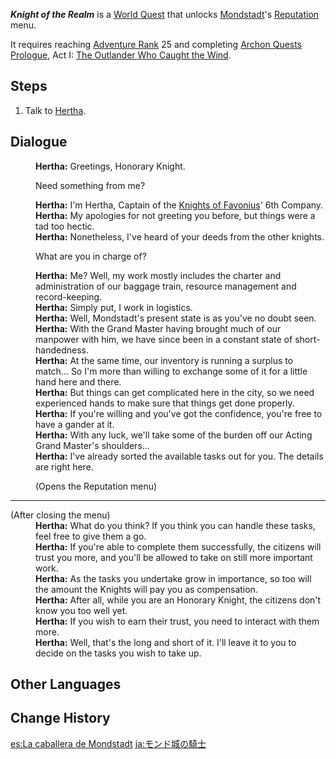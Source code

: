 {{Quest Infobox
|id            = 70650
|type          = World
|region        = Mondstadt
|area          = Starfell Valley
|subarea       = City of Mondstadt
|summary       = [[Hertha]] asks the Traveler to help with tasks within Mondstadt. Mondstadt's reputation system is unlocked.
|requirement   = Complete [[The Outlander Who Caught the Wind]] and reach [[Adventure Rank]] 25
|startLocation = [[City of Mondstadt|Mondstadt]], [[Mondstadt]]
|mora          = 200,000
|other         = {{Card|Hero's Wit|2}}
|characters    = Hertha; Traveler
}}
'''''Knight of the Realm''''' is a [[World Quest]] that unlocks [[Mondstadt]]'s [[Reputation]] menu.

It requires reaching [[Adventure Rank]] 25 and completing [[Archon Quests]] [[Prologue]], Act I: [[The Outlander Who Caught the Wind]].

==Steps==
#Talk to [[Hertha]].

==Dialogue==
{{Quest Description|The Knight of Favonius, [[Hertha]], seems to want a word with you...}}
{{Dialogue start}}
:'''Hertha:''' Greetings, Honorary Knight.
:{{DIcon}} Need something from me?
:'''Hertha:''' I'm Hertha, Captain of the [[Knights of Favonius]]' 6th Company.
:'''Hertha:''' My apologies for not greeting you before, but things were a tad too hectic.
:'''Hertha:''' Nonetheless, I've heard of your deeds from the other knights.
:{{DIcon}} What are you in charge of?
:'''Hertha:''' Me? Well, my work mostly includes the charter and administration of our baggage train, resource management and record-keeping.
:'''Hertha:''' Simply put, I work in logistics.
:'''Hertha:''' Well, Mondstadt's present state is as you've no doubt seen.
:'''Hertha:''' With the Grand Master having brought much of our manpower with him, we have since been in a constant state of short-handedness.
:'''Hertha:''' At the same time, our inventory is running a surplus to match... So I'm more than willing to exchange some of it for a little hand here and there.
:'''Hertha:''' But things can get complicated here in the city, so we need experienced hands to make sure that things get done properly.
:'''Hertha:''' If you're willing and you've got the confidence, you're free to have a gander at it.
:'''Hertha:''' With any luck, we'll take some of the burden off our Acting Grand Master's shoulders...
:'''Hertha:''' I've already sorted the available tasks out for you. The details are right here.
:;(Opens the Reputation menu)
----
;(After closing the menu)
:'''Hertha:''' What do you think? If you think you can handle these tasks, feel free to give them a go.
:'''Hertha:''' If you're able to complete them successfully, the citizens will trust you more, and you'll be allowed to take on still more important work.
:'''Hertha:''' As the tasks you undertake grow in importance, so too will the amount the Knights will pay you as compensation.
:'''Hertha:''' After all, while you are an Honorary Knight, the citizens don't know you too well yet.
:'''Hertha:''' If you wish to earn their trust, you need to interact with them more.
:'''Hertha:''' Well, that's the long and short of it. I'll leave it to you to decide on the tasks you wish to take up.
{{Dialogue end}}

==Other Languages==
{{Other Languages
|en      = Knight of the Realm
|zhs     = 蒙德城的骑士
|zhs_rm  = Méngdéchéng de Qíshì
|zht     = 蒙德城的騎士
|zht_rm  = Méngdéchéng de Qíshì
|zh_tl   = Mondstadt's Knight
|ja      = モンド城の騎士
|ja_rm   = Mondo-jou no Kishi
|ja_tl   = Knight of Mondstadt
|ko      = 몬드성의 기사
|ko_rm   = Mondeuseong-ui Gisa
|ko_tl   = Knight of the Mondstadt
|es      = La caballera de Mondstadt
|es_tl   = The (Female) Knight of Mondstadt
|fr      = Chevalier de Mondstadt
|fr_tl   = Knight of Mondstadt
|ru      = Мондштадтский рыцарь
|ru_tl   = Mondstadt's Knight
|th      = อัศวินแห่ง Mondstadt
|th_rm   = 
|th_tl   = 
|vi      = Kỵ Sĩ Mondstadt
|vi_tl   = 
|de      = Ritter von Mondstadt
|de_tl   = Knight of Mondstadt
|id      = Knight Mondstadt
|id_tl   = Mondstadt's Knight
|pt      = Cavaleiro da Cidade de Mondstadt
|pt_tl   = 
|tr      = Krallık Şövalyesi
|tr_tl   = 
|it      = Cavaliere del popolo
|it_tl   = 
}}

==Change History==
{{Change History|1.1}}

[[es:La caballera de Mondstadt]]
[[ja:モンド城の騎士]]